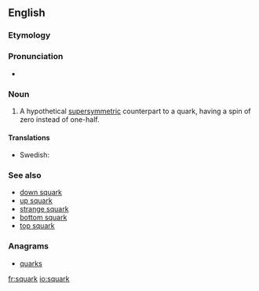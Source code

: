 ==English==

===Etymology===
{{prefix|s|quark}}

===Pronunciation===
* {{IPA|/skwɑːk/}}

===Noun===
{{en-noun}}

# {{context|particle|lang=en}} A hypothetical [[supersymmetric]] counterpart to a quark, having a spin of zero instead of one-half.

====Translations====
{{trans-top|hypothetical particle}}
* Swedish: {{t-|sv|skvark|c}}
{{trans-mid}}
{{trans-bottom}}

===See also===
* [[down squark]]
* [[up squark]]
* [[strange squark]]
* [[bottom squark]]
* [[top squark]]

===Anagrams===
* [[quarks#English|quarks]]

[[fr:squark]]
[[io:squark]]